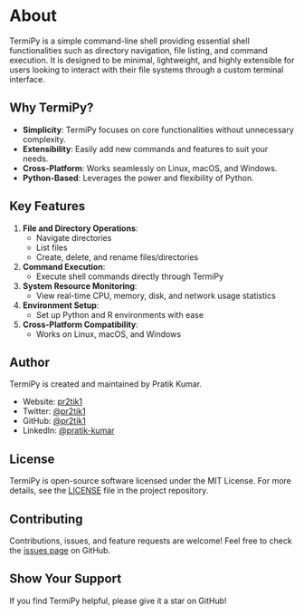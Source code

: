 # About {.unnumbered}

TermiPy is a simple command-line shell providing essential shell functionalities such as directory navigation, file listing, and command execution. It is designed to be minimal, lightweight, and highly extensible for users looking to interact with their file systems through a custom terminal interface.

## Why TermiPy?

- **Simplicity**: TermiPy focuses on core functionalities without unnecessary complexity.
- **Extensibility**: Easily add new commands and features to suit your needs.
- **Cross-Platform**: Works seamlessly on Linux, macOS, and Windows.
- **Python-Based**: Leverages the power and flexibility of Python.

## Key Features

1. **File and Directory Operations**: 
   - Navigate directories
   - List files
   - Create, delete, and rename files/directories

2. **Command Execution**: 
   - Execute shell commands directly through TermiPy

3. **System Resource Monitoring**: 
   - View real-time CPU, memory, disk, and network usage statistics

4. **Environment Setup**: 
   - Set up Python and R environments with ease

5. **Cross-Platform Compatibility**: 
   - Works on Linux, macOS, and Windows

## Author

TermiPy is created and maintained by Pratik Kumar.

- Website: [pr2tik1](https://pr2tik1.github.io/)
- Twitter: [@pr2tik1](https://twitter.com/pr2tik1)
- GitHub: [@pr2tik1](https://github.com/pr2tik1)
- LinkedIn: [@pratik-kumar](https://www.linkedin.com/in/pratik-kumar/)

## License

TermiPy is open-source software licensed under the MIT License. For more details, see the [LICENSE](https://github.com/pr2tik1/termipy/blob/main/LICENSE) file in the project repository.

## Contributing

Contributions, issues, and feature requests are welcome! Feel free to check the [issues page](https://github.com/pr2tik1/termipy/issues) on GitHub.

## Show Your Support

If you find TermiPy helpful, please give it a star on GitHub!